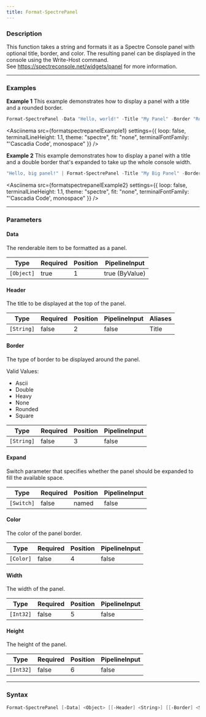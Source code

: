 ```yaml
---
title: Format-SpectrePanel
---
```









### Description

This function takes a string and formats it as a Spectre Console panel with optional title, border, and color. The resulting panel can be displayed in the console using the Write-Host command.  
See https://spectreconsole.net/widgets/panel for more information.



---


### Examples


**Example 1**
This example demonstrates how to display a panel with a title and a rounded border.



```powershell
Format-SpectrePanel -Data "Hello, world!" -Title "My Panel" -Border "Rounded" -Color "Red"
```
<Asciinema
    src={formatspectrepanelExample1}
    settings={{
        loop: false,
        terminalLineHeight: 1.1,
        theme: "spectre",
        fit: "none",
        terminalFontFamily: "'Cascadia Code', monospace"
    }}
/>


**Example 2**
This example demonstrates how to display a panel with a title and a double border that's expanded to take up the whole console width.



```powershell
"Hello, big panel!" | Format-SpectrePanel -Title "My Big Panel" -Border "Double" -Color "Magenta1" -Expand
```
<Asciinema
    src={formatspectrepanelExample2}
    settings={{
        loop: false,
        terminalLineHeight: 1.1,
        theme: "spectre",
        fit: "none",
        terminalFontFamily: "'Cascadia Code', monospace"
    }}
/>


---


### Parameters
#### **Data**

The renderable item to be formatted as a panel.






|Type      |Required|Position|PipelineInput |
|----------|--------|--------|--------------|
|`[Object]`|true    |1       |true (ByValue)|



#### **Header**

The title to be displayed at the top of the panel.






|Type      |Required|Position|PipelineInput|Aliases|
|----------|--------|--------|-------------|-------|
|`[String]`|false   |2       |false        |Title  |



#### **Border**

The type of border to be displayed around the panel.



Valid Values:

* Ascii
* Double
* Heavy
* None
* Rounded
* Square






|Type      |Required|Position|PipelineInput|
|----------|--------|--------|-------------|
|`[String]`|false   |3       |false        |



#### **Expand**

Switch parameter that specifies whether the panel should be expanded to fill the available space.






|Type      |Required|Position|PipelineInput|
|----------|--------|--------|-------------|
|`[Switch]`|false   |named   |false        |



#### **Color**

The color of the panel border.






|Type     |Required|Position|PipelineInput|
|---------|--------|--------|-------------|
|`[Color]`|false   |4       |false        |



#### **Width**

The width of the panel.






|Type     |Required|Position|PipelineInput|
|---------|--------|--------|-------------|
|`[Int32]`|false   |5       |false        |



#### **Height**

The height of the panel.






|Type     |Required|Position|PipelineInput|
|---------|--------|--------|-------------|
|`[Int32]`|false   |6       |false        |





---


### Syntax
```powershell
Format-SpectrePanel [-Data] <Object> [[-Header] <String>] [[-Border] <String>] [-Expand] [[-Color] <Color>] [[-Width] <Int32>] [[-Height] <Int32>] [<CommonParameters>]
```

